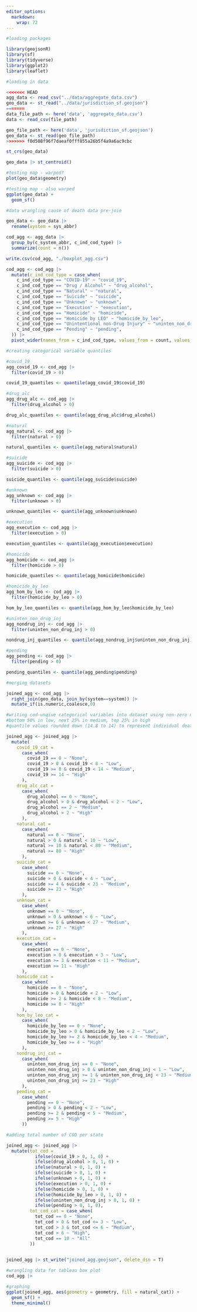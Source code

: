 ```yaml
---
editor_options: 
  markdown: 
    wrap: 72
---
```


```r
#loading packages

library(geojsonR) 
library(sf) 
library(tidyverse) 
library(ggplot2) 
library(leaflet)
```

```r

#loading in data 

<<<<<<< HEAD
agg_data <- read_csv("../data/aggregate_data.csv")
geo_data <- st_read("../data/jurisdiction_sf.geojson")
=======
data_file_path <- here('data', 'aggregate_data.csv')
data <- read_csv(file_path)

geo_file_path <- here('data', 'jurisdiction_sf.geojson')
geo_data <- st_read(geo_file_path)
>>>>>>> f0d508f96f7daeaf0fff855a26b5f4a9a6ac9cbc

st_crs(geo_data)

geo_data |> st_centroid()

#testing map - warped? 
plot(geo_data$geometry)

#testing map - also warped
ggplot(geo_data) +
  geom_sf()
```

```r
#data wrangling cause of death data pre-join

geo_data <- geo_data |> 
  rename(system = sys_abbr)

cod_agg <- agg_data |> 
  group_by(c_system_abbr, c_ind_cod_type) |> 
  summarize(count = n())

write.csv(cod_agg, "./boxplot_agg.csv")

cod_agg <- cod_agg |> 
  mutate(c_ind_cod_type = case_when(
    c_ind_cod_type == "COVID-19" ~ "covid_19",
    c_ind_cod_type == "Drug / Alcohol" ~ "drug_alcohol",
    c_ind_cod_type == "Natural" ~ "natural",
    c_ind_cod_type == "Suicide" ~ "suicide",
    c_ind_cod_type == "Unknown" ~ "unknown",
    c_ind_cod_type == "Execution" ~ "execution",
    c_ind_cod_type == "Homicide" ~ "homicide",
    c_ind_cod_type == "Homicide by LEO" ~ "homicide_by_leo",
    c_ind_cod_type == "Unintentional non-Drug Injury" ~ "uninten_non_drug_inj",
    c_ind_cod_type == "Pending" ~ "pending",
  )) |>
  pivot_wider(names_from = c_ind_cod_type, values_from = count, values_fill = 0)


```

```r
#creating categorical variable quantiles 

#covid_19
agg_covid_19 <- cod_agg |> 
  filter(covid_19 > 0)

covid_19_quantiles <- quantile(agg_covid_19$covid_19)

#drug_alc
agg_drug_alc <- cod_agg |> 
  filter(drug_alcohol > 0)

drug_alc_quantiles <- quantile(agg_drug_alc$drug_alcohol)

#natural
agg_natural <- cod_agg |> 
  filter(natural > 0)

natural_quantiles <- quantile(agg_natural$natural)

#suicide
agg_suicide <- cod_agg |> 
  filter(suicide > 0)

suicide_quantiles <- quantile(agg_suicide$suicide)

#unknown
agg_unknown <- cod_agg |> 
  filter(unknown > 0)

unknown_quantiles <- quantile(agg_unknown$unknown)

#execution
agg_execution <- cod_agg |> 
  filter(execution > 0)

execution_quantiles <- quantile(agg_execution$execution)

#homicide
agg_homicide <- cod_agg |> 
  filter(homicide > 0)

homicide_quantiles <- quantile(agg_homicide$homicide)

#homicide_by_leo
agg_hom_by_leo <- cod_agg |> 
  filter(homicide_by_leo > 0)

hom_by_leo_quantiles <- quantile(agg_hom_by_leo$homicide_by_leo)

#uninten_non_drug_inj
agg_nondrug_inj <- cod_agg |> 
  filter(uninten_non_drug_inj > 0)

nondrug_inj_quantiles <- quantile(agg_nondrug_inj$uninten_non_drug_inj)

#pending
agg_pending <- cod_agg |> 
  filter(pending > 0)

pending_quantiles <- quantile(agg_pending$pending)
```

```r

#merging datasets 

joined_agg <- cod_agg |> 
  right_join(geo_data, join_by(system==system)) |>
  mutate_if(is.numeric,coalesce,0)

#writing cod-unqiue categorical variables into dataset using non-zero quantile distribution
#bottom 50% in low, next 25% in medium, top 25% in high 
#quantile values rounded down (14.8 to 14) to represent individual deaths

joined_agg <- joined_agg |> 
  mutate(
    covid_19_cat = 
      case_when(
        covid_19 == 0 ~ "None",
        covid_19 > 0 & covid_19 < 8 ~ "Low", 
        covid_19 >= 8 & covid_19 < 14 ~ "Medium", 
        covid_19 >= 14 ~ "High"
      ),
    drug_alc_cat = 
      case_when(
        drug_alcohol == 0 ~ "None",
        drug_alcohol > 0 & drug_alcohol < 2 ~ "Low", 
        drug_alcohol == 2 ~ "Medium", 
        drug_alcohol > 2 ~ "High"
      ),
    natural_cat = 
      case_when(
        natural == 0 ~ "None",
        natural > 0 & natural < 10 ~ "Low", 
        natural >= 10 & natural < 80 ~ "Medium", 
        natural >= 80 ~ "High"
      ), 
    suicide_cat = 
      case_when(
        suicide == 0 ~ "None",
        suicide > 0 & suicide < 4 ~ "Low", 
        suicide >= 4 & suicide < 23 ~ "Medium", 
        suicide >= 23 ~ "High"
      ), 
    unknown_cat = 
      case_when(
        unknown == 0 ~ "None",
        unknown > 0 & unknown < 6 ~ "Low", 
        unknown >= 6 & unknown < 27 ~ "Medium", 
        unknown >= 27 ~ "High"
      ),
    execution_cat = 
      case_when(
        execution == 0 ~ "None",
        execution > 0 & execution < 3 ~ "Low", 
        execution >= 3 & execution < 11 ~ "Medium", 
        execution >= 11 ~ "High"
      ),
    homicide_cat = 
      case_when(
        homicide == 0 ~ "None",
        homicide > 0 & homicide < 2 ~ "Low", 
        homicide >= 2 & homicide < 8 ~ "Medium", 
        homicide >= 8 ~ "High"
      ),
    hom_by_leo_cat = 
      case_when(
        homicide_by_leo == 0 ~ "None",
        homicide_by_leo > 0 & homicide_by_leo < 2 ~ "Low", 
        homicide_by_leo >= 2 & homicide_by_leo < 4 ~ "Medium", 
        homicide_by_leo >= 4 ~ "High"
      ),
    nondrug_inj_cat = 
      case_when(
        uninten_non_drug_inj == 0 ~ "None",
        uninten_non_drug_inj > 0 & uninten_non_drug_inj < 1 ~ "Low", 
        uninten_non_drug_inj >= 1 & uninten_non_drug_inj < 23 ~ "Medium", 
        uninten_non_drug_inj >= 23 ~ "High"
      ),
    pending_cat = 
      case_when(
        pending == 0 ~ "None",
        pending > 0 & pending < 2 ~ "Low", 
        pending >= 2 & pending < 5 ~ "Medium", 
        pending >= 5 ~ "High"
      ))

#adding total number of COD per state

joined_agg <- joined_agg |> 
  mutate(tot_cod = 
           ifelse(covid_19 > 0, 1, 0) +
           ifelse(drug_alcohol > 0, 1, 0) +
           ifelse(natural > 0, 1, 0) +
           ifelse(suicide > 0, 1, 0) +
           ifelse(unknown > 0, 1, 0) +
           ifelse(execution > 0, 1, 0) +
           ifelse(homicide > 0, 1, 0) +
           ifelse(homicide_by_leo > 0, 1, 0) +
           ifelse(uninten_non_drug_inj > 0, 1, 0) +
           ifelse(pending > 0, 1, 0),
         tot_cod_cat = case_when(
           tot_cod == 0 ~ "None", 
           tot_cod > 0 & tot_cod <= 3 ~ "Low", 
           tot_cod > 3 & tot_cod <= 6 ~ "Medium", 
           tot_cod > 6 ~ "High", 
           tot_cod == 10 ~ "All"
         ))
  

joined_agg |> st_write("joined_agg.geojson", delete_dsn = T)


```

```r
#wrangling data for tableau box plot 
cod_agg |>

```

```r
#graphing 
ggplot(joined_agg, aes(geometry = geometry, fill = natural_cat)) +
  geom_sf() +
  theme_minimal() 
```
